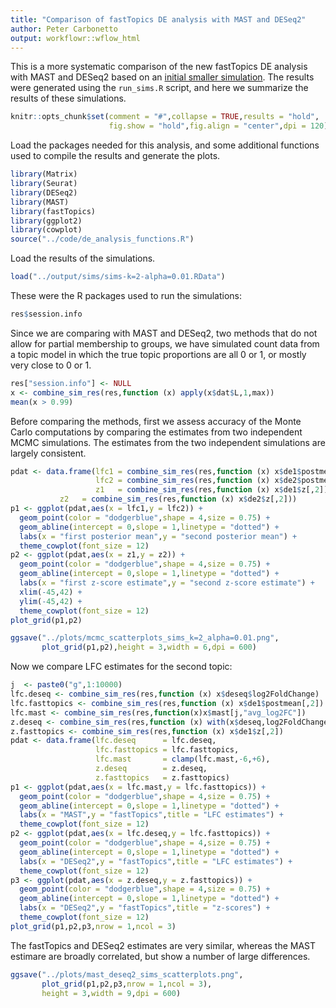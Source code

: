 ```yaml
---
title: "Comparison of fastTopics DE analysis with MAST and DESeq2"
author: Peter Carbonetto
output: workflowr::wflow_html
---
```


This is a more systematic comparison of the new fastTopics DE analysis
with MAST and DESeq2 based on an
[initial smaller simulation](de_analysis_detailed_look.html). The
results were generated using the `run_sims.R` script, and here we
summarize the results of these simulations.

```r
knitr::opts_chunk$set(comment = "#",collapse = TRUE,results = "hold",
                      fig.show = "hold",fig.align = "center",dpi = 120)
```

Load the packages needed for this analysis, and some additional
functions used to compile the results and generate the plots.

```r
library(Matrix)
library(Seurat)
library(DESeq2)
library(MAST)
library(fastTopics)
library(ggplot2)
library(cowplot)
source("../code/de_analysis_functions.R")
```

Load the results of the simulations.

```r
load("../output/sims/sims-k=2-alpha=0.01.RData")
```

These were the R packages used to run the simulations:

```r
res$session.info
```

Since we are comparing with MAST and DESeq2, two methods that do not
allow for partial membership to groups, we have simulated count data
from a topic model in which the true topic proportions are all 0 or
1, or mostly very close to 0 or 1.

```r
res["session.info"] <- NULL
x <- combine_sim_res(res,function (x) apply(x$dat$L,1,max))
mean(x > 0.99)
```

Before comparing the methods, first we assess accuracy of the Monte
Carlo computations by comparing the estimates from two independent
MCMC simulations. The estimates from the two independent simulations
are largely consistent.

```r
pdat <- data.frame(lfc1 = combine_sim_res(res,function (x) x$de1$postmean[,2]),
                   lfc2 = combine_sim_res(res,function (x) x$de2$postmean[,2]),
                   z1   = combine_sim_res(res,function (x) x$de1$z[,2]),
		   z2   = combine_sim_res(res,function (x) x$de2$z[,2]))
p1 <- ggplot(pdat,aes(x = lfc1,y = lfc2)) +
  geom_point(color = "dodgerblue",shape = 4,size = 0.75) +
  geom_abline(intercept = 0,slope = 1,linetype = "dotted") +
  labs(x = "first posterior mean",y = "second posterior mean") +
  theme_cowplot(font_size = 12)
p2 <- ggplot(pdat,aes(x = z1,y = z2)) +
  geom_point(color = "dodgerblue",shape = 4,size = 0.75) +
  geom_abline(intercept = 0,slope = 1,linetype = "dotted") +
  labs(x = "first z-score estimate",y = "second z-score estimate") +
  xlim(-45,42) + 
  ylim(-45,42) + 
  theme_cowplot(font_size = 12)
plot_grid(p1,p2)
```

```r
ggsave("../plots/mcmc_scatterplots_sims_k=2_alpha=0.01.png",
       plot_grid(p1,p2),height = 3,width = 6,dpi = 600)
```

Now we compare LFC estimates for the second topic:

```r
j  <- paste0("g",1:10000)
lfc.deseq <- combine_sim_res(res,function (x) x$deseq$log2FoldChange)
lfc.fasttopics <- combine_sim_res(res,function (x) x$de1$postmean[,2])
lfc.mast <- combine_sim_res(res,function(x)x$mast[j,"avg_log2FC"])
z.deseq <- combine_sim_res(res,function (x) with(x$deseq,log2FoldChange/lfcSE))
z.fasttopics <- combine_sim_res(res,function (x) x$de1$z[,2])
pdat <- data.frame(lfc.deseq      = lfc.deseq,
                   lfc.fasttopics = lfc.fasttopics,
                   lfc.mast       = clamp(lfc.mast,-6,+6),
                   z.deseq        = z.deseq,
                   z.fasttopics   = z.fasttopics)
p1 <- ggplot(pdat,aes(x = lfc.mast,y = lfc.fasttopics)) +
  geom_point(color = "dodgerblue",shape = 4,size = 0.75) +
  geom_abline(intercept = 0,slope = 1,linetype = "dotted") +
  labs(x = "MAST",y = "fastTopics",title = "LFC estimates") +
  theme_cowplot(font_size = 12)
p2 <- ggplot(pdat,aes(x = lfc.deseq,y = lfc.fasttopics)) +
  geom_point(color = "dodgerblue",shape = 4,size = 0.75) +
  geom_abline(intercept = 0,slope = 1,linetype = "dotted") +
  labs(x = "DESeq2",y = "fastTopics",title = "LFC estimates") +
  theme_cowplot(font_size = 12)
p3 <- ggplot(pdat,aes(x = z.deseq,y = z.fasttopics)) +
  geom_point(color = "dodgerblue",shape = 4,size = 0.75) +
  geom_abline(intercept = 0,slope = 1,linetype = "dotted") +
  labs(x = "DESeq2",y = "fastTopics",title = "z-scores") +
  theme_cowplot(font_size = 12)
plot_grid(p1,p2,p3,nrow = 1,ncol = 3)
```

The fastTopics and DESeq2 estimates are very similar, whereas the MAST
estimare are broadly correlated, but show a number of large differences.

```r
ggsave("../plots/mast_deseq2_sims_scatterplots.png",
       plot_grid(p1,p2,p3,nrow = 1,ncol = 3),
       height = 3,width = 9,dpi = 600)
```
